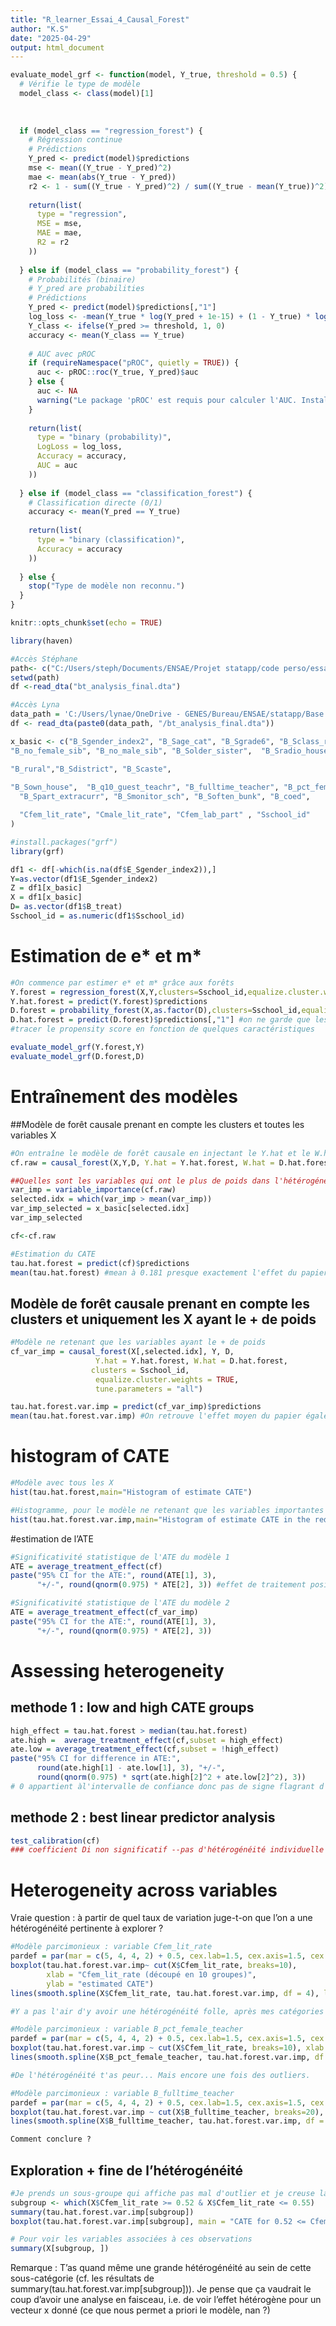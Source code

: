 ```yaml
---
title: "R_learner_Essai_4_Causal_Forest"
author: "K.S"
date: "2025-04-29"
output: html_document
---
```


```r
evaluate_model_grf <- function(model, Y_true, threshold = 0.5) {
  # Vérifie le type de modèle
  model_class <- class(model)[1]
  
  
  
  if (model_class == "regression_forest") {
    # Régression continue
    # Prédictions
    Y_pred <- predict(model)$predictions
    mse <- mean((Y_true - Y_pred)^2)
    mae <- mean(abs(Y_true - Y_pred))
    r2 <- 1 - sum((Y_true - Y_pred)^2) / sum((Y_true - mean(Y_true))^2)
    
    return(list(
      type = "regression",
      MSE = mse,
      MAE = mae,
      R2 = r2
    ))
    
  } else if (model_class == "probability_forest") {
    # Probabilités (binaire)
    # Y_pred are probabilities
    # Prédictions
    Y_pred <- predict(model)$predictions[,"1"]
    log_loss <- -mean(Y_true * log(Y_pred + 1e-15) + (1 - Y_true) * log(1 - Y_pred + 1e-15))
    Y_class <- ifelse(Y_pred >= threshold, 1, 0)
    accuracy <- mean(Y_class == Y_true)
    
    # AUC avec pROC
    if (requireNamespace("pROC", quietly = TRUE)) {
      auc <- pROC::roc(Y_true, Y_pred)$auc
    } else {
      auc <- NA
      warning("Le package 'pROC' est requis pour calculer l'AUC. Installe-le avec install.packages('pROC').")
    }
    
    return(list(
      type = "binary (probability)",
      LogLoss = log_loss,
      Accuracy = accuracy,
      AUC = auc
    ))
    
  } else if (model_class == "classification_forest") {
    # Classification directe (0/1)
    accuracy <- mean(Y_pred == Y_true)
    
    return(list(
      type = "binary (classification)",
      Accuracy = accuracy
    ))
    
  } else {
    stop("Type de modèle non reconnu.")
  }
}

```


```r
knitr::opts_chunk$set(echo = TRUE)
```

```r
library(haven)
```


```r
#Accès Stéphane
path<- c("C:/Users/steph/Documents/ENSAE/Projet statapp/code perso/essai R")
setwd(path)
df <-read_dta("bt_analysis_final.dta")
```

```r
#Accès Lyna
data_path = 'C:/Users/lynae/OneDrive - GENES/Bureau/ENSAE/statapp/Base de donnée/Main Analysis and Paper/Analysis data' 
df <- read_dta(paste0(data_path, "/bt_analysis_final.dta"))
```


```r
x_basic <- c("B_Sgender_index2", "B_Sage_cat", "B_Sgrade6", "B_Sclass_rank_high", "B_Sgirl", "B_Shh_size", 
"B_no_female_sib", "B_no_male_sib", "B_Solder_sister",  "B_Sradio_house",          

"B_rural","B_Sdistrict", "B_Scaste",
  
"B_Sown_house",  "B_q10_guest_teachr", "B_fulltime_teacher", "B_pct_female_teacher",
  "B_Spart_extracurr", "B_Smonitor_sch", "B_Soften_bunk", "B_coed",

  "Cfem_lit_rate", "Cmale_lit_rate", "Cfem_lab_part" , "Sschool_id"
)
```

```r
#install.packages("grf")
library(grf)
```

```r
df1 <- df[-which(is.na(df$E_Sgender_index2)),]
Y=as.vector(df1$E_Sgender_index2)
Z = df1[x_basic]
X = df1[x_basic]
D= as.vector(df1$B_treat)
Sschool_id = as.numeric(df1$Sschool_id)
```

# Estimation de e* et m*

```r
#On commence par estimer e* et m* grâce aux forêts
Y.forest = regression_forest(X,Y,clusters=Sschool_id,equalize.cluster.weights = TRUE)
Y.hat.forest = predict(Y.forest)$predictions
D.forest = probability_forest(X,as.factor(D),clusters=Sschool_id,equalize.cluster.weights = TRUE)
D.hat.forest = predict(D.forest)$predictions[,"1"] #on ne garde que les proba d'être 1
#tracer le propensity score en fonction de quelques caractéristiques
```

```r
evaluate_model_grf(Y.forest,Y)
evaluate_model_grf(D.forest,D)
```

# Entraînement des modèles
##Modèle de forêt causale prenant en compte les clusters et toutes les variables X


```r
#On entraîne le modèle de forêt causale en injectant le Y.hat et le W.hat calculé auparavant
cf.raw = causal_forest(X,Y,D, Y.hat = Y.hat.forest, W.hat = D.hat.forest, clusters = Sschool_id, equalize.cluster.weights = TRUE,tune.parameters = "all")

```


```r
##Quelles sont les variables qui ont le plus de poids dans l'hétérogénéité?
var_imp = variable_importance(cf.raw)
selected.idx = which(var_imp > mean(var_imp))
var_imp_selected = x_basic[selected.idx]
var_imp_selected
```


```r
cf<-cf.raw
```

```r
#Estimation du CATE
tau.hat.forest = predict(cf)$predictions
mean(tau.hat.forest) #mean à 0.181 presque exactement l'effet du papier.
```



## Modèle de forêt causale prenant en compte les clusters et uniquement les X ayant le + de poids
```r
#Modèle ne retenant que les variables ayant le + de poids
cf_var_imp = causal_forest(X[,selected.idx], Y, D,
                   Y.hat = Y.hat.forest, W.hat = D.hat.forest,
                  clusters = Sschool_id,
                   equalize.cluster.weights = TRUE,
                   tune.parameters = "all")
```

```r
tau.hat.forest.var.imp = predict(cf_var_imp)$predictions
mean(tau.hat.forest.var.imp) #On retrouve l'effet moyen du papier également, quoiqu'on est plus proche qu'avec le premier modèle
```

# histogram of CATE
```r
#Modèle avec tous les X
hist(tau.hat.forest,main="Histogram of estimate CATE")
```

```r
#Histogramme, pour le modèle ne retenant que les variables importantes
hist(tau.hat.forest.var.imp,main="Histogram of estimate CATE in the reduced model")
```

#estimation de l'ATE

```r
#Significativité statistique de l'ATE du modèle 1
ATE = average_treatment_effect(cf)
paste("95% CI for the ATE:", round(ATE[1], 3),
      "+/-", round(qnorm(0.975) * ATE[2], 3)) #effet de traitement positif
```

```r
#Significativité statistique de l'ATE du modèle 2
ATE = average_treatment_effect(cf_var_imp)
paste("95% CI for the ATE:", round(ATE[1], 3),
      "+/-", round(qnorm(0.975) * ATE[2], 3))
```


# Assessing heterogeneity

## methode 1 : low and high CATE groups
```r
high_effect = tau.hat.forest > median(tau.hat.forest)
ate.high =  average_treatment_effect(cf,subset = high_effect)
ate.low = average_treatment_effect(cf,subset = !high_effect)
paste("95% CI for difference in ATE:",
      round(ate.high[1] - ate.low[1], 3), "+/-",
      round(qnorm(0.975) * sqrt(ate.high[2]^2 + ate.low[2]^2), 3))
# 0 appartient àl'intervalle de confiance donc pas de signe flagrant d'heterogénéité globale.
```
## methode 2 : best linear predictor analysis

```r
test_calibration(cf) 
### coefficient Di non significatif --pas d'hétérogénéité individuelle détectée
```


# Heterogeneity across variables

Vraie question : à partir de quel taux de variation juge-t-on que l'on a une hétérogénéité pertinente à explorer ? 

```r
#Modèle parcimonieux : variable Cfem_lit_rate
pardef = par(mar = c(5, 4, 4, 2) + 0.5, cex.lab=1.5, cex.axis=1.5, cex.main=1.5, cex.sub=1.5)
boxplot(tau.hat.forest.var.imp~ cut(X$Cfem_lit_rate, breaks=10), 
        xlab = "Cfem_lit_rate (découpé en 10 groupes)", 
        ylab = "estimated CATE")
lines(smooth.spline(X$Cfem_lit_rate, tau.hat.forest.var.imp, df = 4), lwd = 2, col = 4)

#Y a pas l'air d'y avoir une hétérogénéité folle, après mes catégories sont complètement arbitraires ..
```

```r
#Modèle parcimonieux : variable B_pct_female_teacher
pardef = par(mar = c(5, 4, 4, 2) + 0.5, cex.lab=1.5, cex.axis=1.5, cex.main=1.5, cex.sub=1.5)
boxplot(tau.hat.forest.var.imp ~ cut(X$Cfem_lit_rate, breaks=10), xlab = "B_pct_female_teacher (découpé en 10 groupes)", ylab = "estimated CATE")
lines(smooth.spline(X$B_pct_female_teacher, tau.hat.forest.var.imp, df = 4), lwd = 2, col = 4)

#De l'hétérogénéité t'as peur... Mais encore une fois des outliers.
```

```r
#Modèle parcimonieux : variable B_fulltime_teacher
pardef = par(mar = c(5, 4, 4, 2) + 0.5, cex.lab=1.5, cex.axis=1.5, cex.main=1.5, cex.sub=1.5)
boxplot(tau.hat.forest.var.imp ~ cut(X$B_fulltime_teacher, breaks=20), xlab = "Sschool_id (découpé en 20)", ylab = "estimated CATE")
lines(smooth.spline(X$B_fulltime_teacher, tau.hat.forest.var.imp, df = 4), lwd = 2, col = 4)

Comment conclure ?
```

## Exploration + fine de l'hétérogénéité
```r
#Je prends un sous-groupe qui affiche pas mal d'outlier et je creuse la q°
subgroup <- which(X$Cfem_lit_rate >= 0.52 & X$Cfem_lit_rate <= 0.55)
summary(tau.hat.forest.var.imp[subgroup])
boxplot(tau.hat.forest.var.imp[subgroup], main = "CATE for 0.52 <= Cfem_lit_rate <= 0.55")

# Pour voir les variables associées à ces observations
summary(X[subgroup, ])
```

Remarque : T'as quand même une grande hétérogénéité au sein de cette sous-catégorie (cf. les résultats de summary(tau.hat.forest.var.imp[subgroup])). Je pense que ça vaudrait le coup d'avoir une analyse en faisceau, i.e. de voir l'effet hétérogène pour un vecteur x donné (ce que nous permet a priori le modèle, nan ?)








